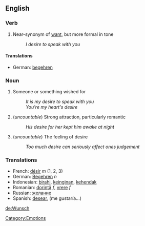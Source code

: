 == English ==

=== Verb ===

# Near-synonym of [[want]], but more formal in tone
#: ''I desire to speak with you''

==== Translations ====

*German: [[begehren]]

=== Noun ===

# Someone or something wished for
#: ''It is my desire to speak with you''
#: ''You're my heart's desire''
# (''uncountable'') Strong attraction, particularly romantic
#: ''His desire for her kept him awake at night''
# (''uncountable'') The feeling of desire
#: ''Too much desire can seriously affect ones judgement''

===Translations===
*French: [[désir]] ''m'' (1, 2, 3)
*German: [[Begehren]] ''n''
*Indonesian: [[birahi]], [[ingin|keinginan]], [[hendak|kehendak]]
*Romanian: [[dorinţă]] ''f'', [[vrere]] ''f''
*Russian: [[желание]]
*Spanish: [[desear]], (me gustaría...)

[[de:Wunsch]]
[[Category:Emotions]]